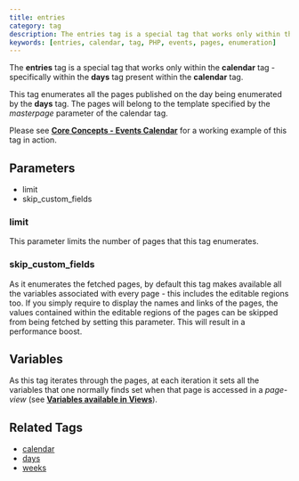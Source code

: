 ```yaml
---
title: entries
category: tag
description: The entries tag is a special tag that works only within the calendar tag, specifically within the days tag, to enumerate all pages published on a specific day.
keywords: [entries, calendar, tag, PHP, events, pages, enumeration]
---
```


The **entries** tag is a special tag that works only within the **calendar** tag - specifically within the **days** tag present within the **calendar** tag.

This tag enumerates all the pages published on the day being enumerated by the **days** tag. The pages will belong to the template specified by the _masterpage_ parameter of the calendar tag.

Please see [**Core Concepts - Events Calendar**](../../concepts/events-calendar.html) for a working example of this tag in action.

## Parameters

*   limit
*   skip_custom_fields

### limit

This parameter limits the number of pages that this tag enumerates.

### skip_custom_fields

As it enumerates the fetched pages, by default this tag makes available all the variables associated with every page - this includes the editable regions too.
If you simply require to display the names and links of the pages, the values contained within the editable regions of the pages can be skipped from being fetched by setting this parameter. This will result in a performance boost.

## Variables

As this tag iterates through the pages, at each iteration it sets all the variables that one normally finds set when that page is accessed in a _page-view_ (see [**Variables available in Views**](../../concepts/variables-in-views.html)).

## Related Tags

*   [calendar](../calendar.html)
*   [days](../days.html)
*   [weeks](../weeks.html)
